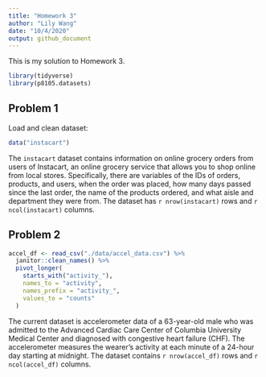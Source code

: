```yaml
---
title: "Homework 3"
author: "Lily Wang"
date: "10/4/2020"
output: github_document
---
```


This is my solution to Homework 3.

```r
library(tidyverse)
library(p8105.datasets)
```

## Problem 1

Load and clean dataset:

```r
data("instacart")
```

The `instacart` dataset contains information on online grocery orders from users of Instacart, an online grocery service that allows you to shop online from local stores. Specifically, there are variables of the IDs of orders, products, and users, when the order was placed, how many days passed since the last order, the name of the products ordered, and what aisle and department they were from. The dataset has `r nrow(instacart)` rows and `r ncol(instacart)` columns.


## Problem 2

```r
accel_df <- read_csv("./data/accel_data.csv") %>% 
  janitor::clean_names() %>% 
  pivot_longer(
    starts_with("activity_"),
    names_to = "activity",
    names_prefix = "activity_",
    values_to = "counts"
  )
```

The current dataset is accelerometer data of a 63-year-old male who was admitted to the Advanced Cardiac Care Center of Columbia University Medical Center and diagnosed with congestive heart failure (CHF). The accelerometer measures the wearer's activity at each minute of a 24-hour day starting at midnight. The dataset contains `r nrow(accel_df)` rows and `r ncol(accel_df)` columns.